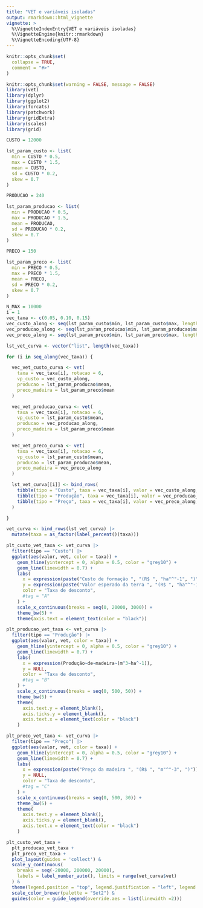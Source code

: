 ```yaml
---
title: "VET e variáveis isoladas"
output: rmarkdown::html_vignette
vignette: >
  %\VignetteIndexEntry{VET e variáveis isoladas}
  %\VignetteEngine{knitr::rmarkdown}
  %\VignetteEncoding{UTF-8}
---
```


```r
knitr::opts_chunk$set(
  collapse = TRUE,
  comment = "#>"
)
```

```r
knitr::opts_chunk$set(warning = FALSE, message = FALSE)
library(vet)
library(dplyr)
library(ggplot2)
library(forcats)
library(patchwork)
library(gridExtra)
library(scales)
library(grid)
```

```r
CUSTO = 12000

lst_param_custo <- list(
  min = CUSTO * 0.5,
  max = CUSTO * 1.5,
  mean = CUSTO,
  sd = CUSTO * 0.2,
  skew = 0.7
)

PRODUCAO = 240

lst_param_producao <- list(
  min = PRODUCAO * 0.5,
  max = PRODUCAO * 1.5,
  mean = PRODUCAO,
  sd = PRODUCAO * 0.2,
  skew = 0.7
)

PRECO = 150

lst_param_preco <- list(
  min = PRECO * 0.5,
  max = PRECO * 1.5,
  mean = PRECO,
  sd = PRECO * 0.2,
  skew = 0.7
)
```


```r
N_MAX = 10000
i = 1
vec_taxa <- c(0.05, 0.10, 0.15)
vec_custo_along <- seq(lst_param_custo$min, lst_param_custo$max, length.out = N_MAX)
vec_producao_along <- seq(lst_param_producao$min, lst_param_producao$max, length.out = N_MAX)
vec_preco_along <- seq(lst_param_preco$min, lst_param_preco$max, length.out = N_MAX)

lst_vet_curva <- vector("list", length(vec_taxa))

for (i in seq_along(vec_taxa)) {

  vec_vet_custo_curva <- vet(
    taxa = vec_taxa[i], rotacao = 6,
    vp_custo = vec_custo_along,
    producao = lst_param_producao$mean,
    preco_madeira = lst_param_preco$mean
  )

  vec_vet_producao_curva <- vet(
    taxa = vec_taxa[i], rotacao = 6,
    vp_custo = lst_param_custo$mean,
    producao = vec_producao_along,
    preco_madeira = lst_param_preco$mean
  )

  vec_vet_preco_curva <- vet(
    taxa = vec_taxa[i], rotacao = 6,
    vp_custo = lst_param_custo$mean,
    producao = lst_param_producao$mean,
    preco_madeira = vec_preco_along
  )

  lst_vet_curva[[i]] <- bind_rows(
    tibble(tipo = "Custo", taxa = vec_taxa[i], valor = vec_custo_along, vet = vec_vet_custo_curva),
    tibble(tipo = "Produção", taxa = vec_taxa[i], valor = vec_producao_along, vet = vec_vet_producao_curva),
    tibble(tipo = "Preço", taxa = vec_taxa[i], valor = vec_preco_along, vet = vec_vet_preco_curva)
  )

}

vet_curva <- bind_rows(lst_vet_curva) |> 
  mutate(taxa = as_factor(label_percent()(taxa)))
```

```r
plt_custo_vet_taxa <- vet_curva |> 
  filter(tipo == "Custo") |> 
  ggplot(aes(valor, vet, color = taxa)) +
    geom_hline(yintercept = 0, alpha = 0.5, color = "grey10") +
    geom_line(linewidth = 0.7) +
    labs(
      x = expression(paste("Custo de formação ", "(R$ ", "ha"^"-1", ")")),
      y = expression(paste("Valor esperado da terra ", "(R$ ", "ha"^"-1", ")")),
      color = "Taxa de desconto",
      #tag = "A"
    ) +
    scale_x_continuous(breaks = seq(0, 20000, 3000)) +
    theme_bw(5) +
    theme(axis.text = element_text(color = "black"))

plt_producao_vet_taxa <- vet_curva |> 
  filter(tipo == "Produção") |> 
  ggplot(aes(valor, vet, color = taxa)) +
    geom_hline(yintercept = 0, alpha = 0.5, color = "grey10") +
    geom_line(linewidth = 0.7) +
    labs(
      x = expression(Produção~de~madeira~(m^3~ha^-1)),
      y = NULL,
      color = "Taxa de desconto",
      #tag = "B"
    ) +
    scale_x_continuous(breaks = seq(0, 500, 50)) +
    theme_bw(5) +
    theme(
      axis.text.y = element_blank(),
      axis.ticks.y = element_blank(), 
      axis.text.x = element_text(color = "black")
    )

plt_preco_vet_taxa <- vet_curva |> 
  filter(tipo == "Preço") |> 
  ggplot(aes(valor, vet, color = taxa)) +
    geom_hline(yintercept = 0, alpha = 0.5, color = "grey10") +
    geom_line(linewidth = 0.7) +
    labs(
      x = expression(paste("Preço da madeira ", "(R$ ", "m"^"-3", ")")),
      y = NULL,
      color = "Taxa de desconto",
      #tag = "C"
    ) +
    scale_x_continuous(breaks = seq(0, 500, 30)) +
    theme_bw(5) +
    theme(
      axis.text.y = element_blank(),
      axis.ticks.y = element_blank(), 
      axis.text.x = element_text(color = "black")
    )
```

```r
plt_custo_vet_taxa +
  plt_producao_vet_taxa +
  plt_preco_vet_taxa +
  plot_layout(guides = 'collect') &
  scale_y_continuous(
    breaks = seq(-20000, 200000, 20000), 
    labels = label_number_auto(), limits = range(vet_curva$vet)
  ) &
  theme(legend.position = "top", legend.justification = "left", legend.box.spacing = unit(0, "pt")) &
  scale_color_brewer(palette = "Set2") &
  guides(color = guide_legend(override.aes = list(linewidth =2)))
```

